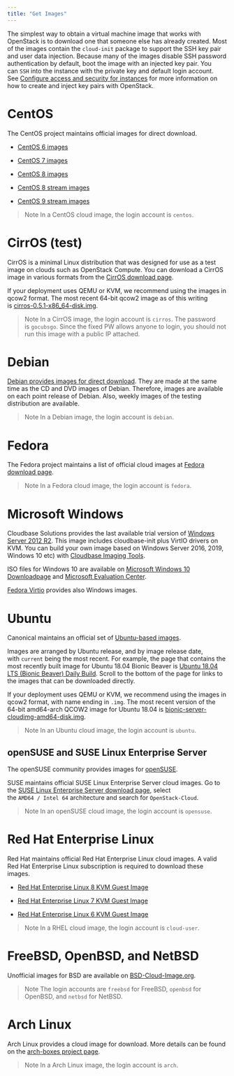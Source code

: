 ```yaml
---
title: "Get Images"
---
```


The simplest way to obtain a virtual machine image that works with OpenStack is to download one that someone else has already created. Most of the images contain the `cloud-init` package to support the SSH key pair and user data injection. Because many of the images disable SSH password authentication by default, boot the image with an injected key pair. You can `SSH` into the instance with the private key and default login account. See [Configure access and security for instances](https://docs.openstack.org/horizon/latest/user/configure-access-and-security-for-instances.html) for more information on how to create and inject key pairs with OpenStack.

# CentOS

The CentOS project maintains official images for direct download.

* [CentOS 6 images](http://cloud.centos.org/centos/6/images/)

* [CentOS 7 images](http://cloud.centos.org/centos/7/images/)

* [CentOS 8 images](https://cloud.centos.org/centos/8/)

* [CentOS 8 stream images](https://cloud.centos.org/centos/8-stream/)

* [CentOS 9 stream images](https://cloud.centos.org/centos/9-stream/)

> Note
In a CentOS cloud image, the login account is `centos`.

# CirrOS (test)

CirrOS is a minimal Linux distribution that was designed for use as a test image on clouds such as OpenStack Compute. You can download a CirrOS image in various formats from the [CirrOS download page](http://download.cirros-cloud.net/).

If your deployment uses QEMU or KVM, we recommend using the images in qcow2 format. The most recent 64-bit qcow2 image as of this writing is [cirros-0.5.1-x86\_64-disk.img](http://download.cirros-cloud.net/0.5.1/cirros-0.5.1-x86_64-disk.img).

> Note
In a CirrOS image, the login account is `cirros`. The password is `gocubsgo`. Since the fixed PW allows anyone to login, you should not run this image with a public IP attached.

# Debian

[Debian provides images for direct download](http://cdimage.debian.org/cdimage/openstack/). They are made at the same time as the CD and DVD images of Debian. Therefore, images are available on each point release of Debian. Also, weekly images of the testing distribution are available.

> Note
In a Debian image, the login account is `debian`.

# Fedora

The Fedora project maintains a list of official cloud images at [Fedora download page](https://alt.fedoraproject.org/cloud/).

> Note
In a Fedora cloud image, the login account is `fedora`.

# Microsoft Windows

Cloudbase Solutions provides the last available trial version of [Windows Server 2012 R2](https://cloudbase.it/windows-cloud-images/). This image includes cloudbase-init plus VirtIO drivers on KVM. You can build your own image based on Windows Server 2016, 2019, Windows 10 etc) with [Cloudbase Imaging Tools](https://github.com/cloudbase/windows-openstack-imaging-tools/).

ISO files for Windows 10 are available on [Microsoft Windows 10 Downloadpage](https://www.microsoft.com/en-us/software-download/windows10) and [Microsoft Evaluation Center](https://www.microsoft.com/evalcenter/evaluate-windows-10-enterprise).

[Fedora Virtio](https://docs.fedoraproject.org/en-US/quick-docs/creating-windows-virtual-machines-using-virtio-drivers/index.html#virtio-win-direct-downloads) provides also Windows images.

# Ubuntu

Canonical maintains an official set of [Ubuntu-based images](https://cloud-images.ubuntu.com/).

Images are arranged by Ubuntu release, and by image release date, with `current` being the most recent. For example, the page that contains the most recently built image for Ubuntu 18.04 Bionic Beaver is [Ubuntu 18.04 LTS (Bionic Beaver) Daily Build](https://cloud-images.ubuntu.com/bionic/current/). Scroll to the bottom of the page for links to the images that can be downloaded directly.

If your deployment uses QEMU or KVM, we recommend using the images in qcow2 format, with name ending in `.img`. The most recent version of the 64-bit amd64-arch QCOW2 image for Ubuntu 18.04 is [bionic-server-cloudimg-amd64-disk.img](https://cloud-images.ubuntu.com/bionic/current/bionic-server-cloudimg-amd64.img).

> Note
In an Ubuntu cloud image, the login account is `ubuntu`.

## openSUSE and SUSE Linux Enterprise Server

The openSUSE community provides images for [openSUSE](https://get.opensuse.org/leap#jeos_images).

SUSE maintains official SUSE Linux Enterprise Server cloud images. Go to the [SUSE Linux Enterprise Server download page](https://www.suse.com/download/sles/), select the `AMD64 / Intel 64` architecture and search for `OpenStack-Cloud`.

> Note
In an openSUSE cloud image, the login account is `opensuse`.

# Red Hat Enterprise Linux

Red Hat maintains official Red Hat Enterprise Linux cloud images. A valid Red Hat Enterprise Linux subscription is required to download these images.

* [Red Hat Enterprise Linux 8 KVM Guest Image](https://access.redhat.com/downloads/content/479/ver=/rhel---8/x86_64/product-downloads)

* [Red Hat Enterprise Linux 7 KVM Guest Image](https://access.redhat.com/downloads/content/69/ver=/rhel---7/x86_64/product-downloads)

* [Red Hat Enterprise Linux 6 KVM Guest Image](https://access.redhat.com/downloads/content/69/ver=/rhel---6/x86_64/product-downloads)

> Note
In a RHEL cloud image, the login account is `cloud-user`.

# FreeBSD, OpenBSD, and NetBSD

Unofficial images for BSD are available on [BSD-Cloud-Image.org](https://bsd-cloud-image.org/).

> Note
The login accounts are `freebsd` for FreeBSD, `openbsd` for OpenBSD, and `netbsd` for NetBSD.

# Arch Linux

Arch Linux provides a cloud image for download. More details can be found on the [arch-boxes project page](https://gitlab.archlinux.org/archlinux/arch-boxes/).

> Note
In a Arch Linux image, the login account is `arch`.